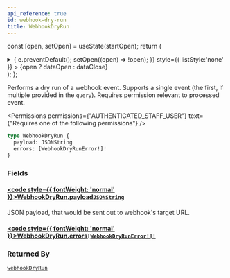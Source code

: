 ```yaml
---
api_reference: true
id: webhook-dry-run
title: WebhookDryRun
---
```






const [open, setOpen] = useState(startOpen);
return (
<details {...(open ? { open: true } : {})} className="details" style={{ border:'none', boxShadow:'none', background:'var(--ifm-background-color)' }}>
<summary
onClick={(e) => {
e.preventDefault();
setOpen((open) => !open);
}}
style={{ listStyle:'none' }} >
{open ? dataOpen : dataClose}
</summary>
{open && children}
</details>
);
};

Performs a dry run of a webhook event. Supports a single event (the first, if multiple provided in the `query`). Requires permission relevant to processed event.


<Permissions permissions={"AUTHENTICATED_STAFF_USER"} text={"Requires one of the following permissions"} />


```graphql
type WebhookDryRun {
  payload: JSONString
  errors: [WebhookDryRunError!]!
}
```

### Fields

#### [<code style={{ fontWeight: 'normal' }}>WebhookDryRun.<b>payload</b></code>](#)<Bullet />[`JSONString`](../../../api-reference/miscellaneous/scalars/jsonstring.mdx) <Badge class="badge badge--secondary" text="scalar"/> <Badge class="badge badge--secondary" text="miscellaneous"/>

JSON payload, that would be sent out to webhook's target URL.

#### [<code style={{ fontWeight: 'normal' }}>WebhookDryRun.<b>errors</b></code>](#)<Bullet />[`[WebhookDryRunError!]!`](../../../api-reference/webhooks/objects/webhook-dry-run-error.mdx) <Badge class="badge badge--secondary" text="non-null"/> <Badge class="badge badge--secondary" text="object"/> <Badge class="badge badge--secondary" text="webhooks"/>

### Returned By

[`webhookDryRun`](../../../api-reference/webhooks/mutations/webhook-dry-run.mdx) <Badge class="badge badge--secondary" text="mutation"/>

